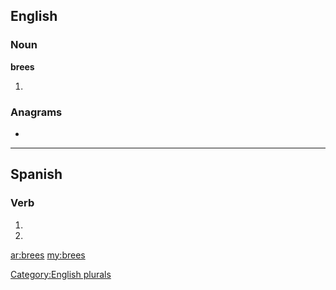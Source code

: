 ==English==

===Noun===
'''brees'''

# {{plural of|[[bree]]}}

===Anagrams===
* {{alphagram|[[beers#English|beers]]}} 


[[Category:English plurals]]

----

==Spanish==

===Verb===
{{es-verb-form|brear}}

# {{es-verb form of|ending=ar|mood=imperative|sense=negative|pers=2|formal=no|number=singular|[[brear]]}}
# {{es-verb form of|ending=ar|mood=subjunctive|tense=present|pers=2|formal=no|number=singular|[[brear]]}}

[[ar:brees]]
[[my:brees]]